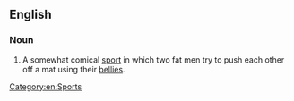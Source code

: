 ==English==

===Noun===
{{en-noun|-}}

# {{lb|en|British}} A somewhat comical [[sport]] in which two fat men try to push each other off a mat using their [[belly|bellies]].

[[Category:en:Sports]]